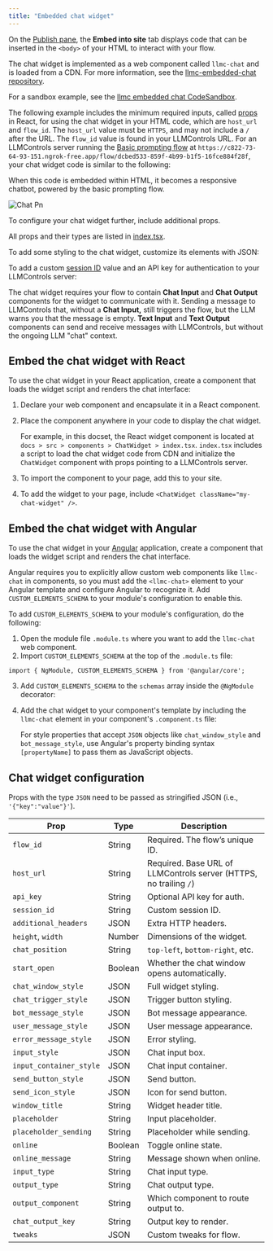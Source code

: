 ```yaml
---
title: "Embedded chat widget"
---
```


On the [Publish pane](/Concepts/publish-flows), the **Embed into site** tab displays code that can be inserted in the `<body>` of your HTML to interact with your flow.

The chat widget is implemented as a web component called `llmc-chat` and is loaded from a CDN. For more information, see the [llmc-embedded-chat repository](https://github.com/langflow-ai/langflow-embedded-chat).

For a sandbox example, see the [llmc embedded chat CodeSandbox](https://codesandbox.io/p/sandbox/langflow-embedded-chat-example-dv9zpx).

The following example includes the minimum required inputs, called [props](https://react.dev/learn/passing-props-to-a-component) in React, for using the chat widget in your HTML code, which are `host_url` and `flow_id`. The `host_url` value must be `HTTPS`, and may not include a `/` after the URL. The `flow_id` value is found in your LLMControls URL. For an LLMControls server running the [Basic prompting flow](/Templates/Basicprompting) at `https://c822-73-64-93-151.ngrok-free.app/flow/dcbed533-859f-4b99-b1f5-16fce884f28f`, your chat widget code is similar to the following:

When this code is embedded within HTML, it becomes a responsive chatbot, powered by the basic prompting flow.

![Chat Pn](/images/chat.png)

To configure your chat widget further, include additional props.

All props and their types are listed in [index.tsx](https://github.com/langflow-ai/langflow-embedded-chat/blob/main/src/index.tsx).

To add some styling to the chat widget, customize its elements with JSON:

To add a custom [session ID](https://docs.langflow.org/session-id) value and an API key for authentication to your LLMControls server:

The chat widget requires your flow to contain **Chat Input** and **Chat Output** components for the widget to communicate with it. Sending a message to LLMControls that, without a **Chat Input,** still triggers the flow, but the LLM warns you that the message is empty. **Text Input** and **Text Output** components can send and receive messages with LLMControls, but without the ongoing LLM "chat" context.

## **Embed the chat widget with React**

To use the chat widget in your React application, create a component that loads the widget script and renders the chat interface:

1. Declare your web component and encapsulate it in a React component.
2. Place the component anywhere in your code to display the chat widget.

   For example, in this docset, the React widget component is located at `docs > src > components > ChatWidget > index.tsx`. `index.tsx` includes a script to load the chat widget code from CDN and initialize the `ChatWidget` component with props pointing to a LLMControls server.
3. To import the component to your page, add this to your site.
4. To add the widget to your page, include `<ChatWidget className="my-chat-widget" />`.

## **Embed the chat widget with Angular**

To use the chat widget in your [Angular](https://angular.dev/overview) application, create a component that loads the widget script and renders the chat interface.

Angular requires you to explicitly allow custom web components like `llmc-chat` in components, so you must add the `<llmc-chat>` element to your Angular template and configure Angular to recognize it. Add `CUSTOM_ELEMENTS_SCHEMA` to your module's configuration to enable this.

To add `CUSTOM_ELEMENTS_SCHEMA` to your module's configuration, do the following:

1. Open the module file `.module.ts` where you want to add the `llmc-chat` web component.
2. Import `CUSTOM_ELEMENTS_SCHEMA` at the top of the `.module.ts` file:

`import { NgModule, CUSTOM_ELEMENTS_SCHEMA } from '@angular/core';`

3. Add `CUSTOM_ELEMENTS_SCHEMA` to the `schemas` array inside the `@NgModule` decorator:
4. Add the chat widget to your component's template by including the `llmc-chat` element in your component's `.component.ts` file:

   For style properties that accept `JSON` objects like `chat_window_style` and `bot_message_style`, use Angular's property binding syntax `[propertyName]` to pass them as JavaScript objects.

## Chat widget configuration

Props with the type `JSON` need to be passed as stringified JSON (i.e., `'{"key":"value"}'`).

| Prop                    | Type    | Description                                                       |
| ----------------------- | ------- | ----------------------------------------------------------------- |
| `flow_id`               | String  | Required. The flow’s unique ID.                                   |
| `host_url`              | String  | Required. Base URL of LLMControls server (HTTPS, no trailing `/`) |
| `api_key`               | String  | Optional API key for auth.                                        |
| `session_id`            | String  | Custom session ID.                                                |
| `additional_headers`    | JSON    | Extra HTTP headers.                                               |
| `height`, `width`       | Number  | Dimensions of the widget.                                         |
| `chat_position`         | String  | `top-left`, `bottom-right`, etc.                                  |
| `start_open`            | Boolean | Whether the chat window opens automatically.                      |
| `chat_window_style`     | JSON    | Full widget styling.                                              |
| `chat_trigger_style`    | JSON    | Trigger button styling.                                           |
| `bot_message_style`     | JSON    | Bot message appearance.                                           |
| `user_message_style`    | JSON    | User message appearance.                                          |
| `error_message_style`   | JSON    | Error styling.                                                    |
| `input_style`           | JSON    | Chat input box.                                                   |
| `input_container_style` | JSON    | Chat input container.                                             |
| `send_button_style`     | JSON    | Send button.                                                      |
| `send_icon_style`       | JSON    | Icon for send button.                                             |
| `window_title`          | String  | Widget header title.                                              |
| `placeholder`           | String  | Input placeholder.                                                |
| `placeholder_sending`   | String  | Placeholder while sending.                                        |
| `online`                | Boolean | Toggle online state.                                              |
| `online_message`        | String  | Message shown when online.                                        |
| `input_type`            | String  | Chat input type.                                                  |
| `output_type`           | String  | Chat output type.                                                 |
| `output_component`      | String  | Which component to route output to.                               |
| `chat_output_key`       | String  | Output key to render.                                             |
| `tweaks`                | JSON    | Custom tweaks for flow.                                           |